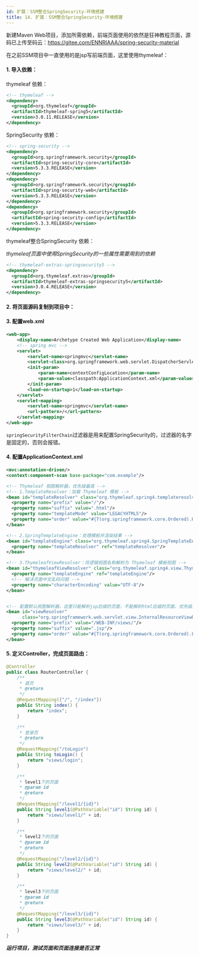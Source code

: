 ```yaml
---
id: 扩展：SSM整合SpringSecurity-环境搭建
title: 14. 扩展：SSM整合SpringSecurity-环境搭建
---
```


新建Maven Web项目，添加所需依赖，前端页面使用的依然是狂神教程页面，源码已上传至码云：https://gitee.com/ENNRIAAA/spring-security-material

在之前SSM项目中一直使用的是jsp写前端页面，这里使用thymeleaf：

#### 1. 导入依赖：

thymeleaf 依赖：

```xml
<!-- thymeleaf -->
<dependency>
  <groupId>org.thymeleaf</groupId>
  <artifactId>thymeleaf-spring5</artifactId>
  <version>3.0.11.RELEASE</version>
</dependency>
```

SpringSecurity 依赖：

```xml
<!-- spring-security -->
<dependency>
  <groupId>org.springframework.security</groupId>
  <artifactId>spring-security-core</artifactId>
  <version>5.3.3.RELEASE</version>
</dependency>
<dependency>
  <groupId>org.springframework.security</groupId>
  <artifactId>spring-security-web</artifactId>
  <version>5.3.3.RELEASE</version>
</dependency>
<dependency>
  <groupId>org.springframework.security</groupId>
  <artifactId>spring-security-config</artifactId>
  <version>5.3.3.RELEASE</version>
</dependency>
```

thymeleaf整合SpringSecurity 依赖：

*thymeleaf页面中使用SpringSecurity的一些属性需要用到的依赖*

```xml
<!-- thymeleaf-extras-springsecurity5 -->
<dependency>
  <groupId>org.thymeleaf.extras</groupId>
  <artifactId>thymeleaf-extras-springsecurity5</artifactId>
  <version>3.0.4.RELEASE</version>
</dependency>
```





#### 2. 将页面源码复制到项目中：

<ImgBox src="https://images.shiguangping.com/imgs/20200727111731.png" />



#### 3. 配置web.xml

```xml
<web-app>
    <display-name>Archetype Created Web Application</display-name>
    <!-- spring mvc -->
    <servlet>
        <servlet-name>springmvc</servlet-name>
        <servlet-class>org.springframework.web.servlet.DispatcherServlet</servlet-class>
        <init-param>
            <param-name>contextConfigLocation</param-name>
            <param-value>classpath:ApplicationContext.xml</param-value>
        </init-param>
        <load-on-startup>1</load-on-startup>
    </servlet>
    <servlet-mapping>
        <servlet-name>springmvc</servlet-name>
        <url-pattern>/</url-pattern>
    </servlet-mapping>
</web-app>
```

`springSecurityFilterChain`过滤器是用来配置SpringSecurity的，过滤器的名字是固定的，否则会报错。



#### 4. 配置ApplicationContext.xml

```xml
<mvc:annotation-driven/>
<context:component-scan base-package="com.example"/>

<!-- Thymeleaf 视图解析器，优先级最高 -->
<!-- 1.TemplateResolver：加载 Thymeleaf 模板 -->
<bean id="templateResolver" class="org.thymeleaf.spring4.templateresolver.SpringResourceTemplateResolver">
  <property name="prefix" value="/"/>
  <property name="suffix" value=".html"/>
  <property name="templateMode" value="LEGACYHTML5"/>
  <property name="order" value="#{T(org.springframework.core.Ordered).HIGHEST_PRECEDENCE}"/>
</bean>

<!-- 2.SpringTemplateEngine：处理模板并渲染结果 -->
<bean id="templateEngine" class="org.thymeleaf.spring4.SpringTemplateEngine">
  <property name="templateResolver" ref="templateResolver"/>
</bean>

<!-- 3.ThymeleafViewResolver：将逻辑视图名称解析为 Thymeleaf 模板视图 -->
<bean id="thymeleafViewResolver" class="org.thymeleaf.spring4.view.ThymeleafViewResolver">
  <property name="templateEngine" ref="templateEngine"/>
  <!-- 解决页面中文乱码问题 -->
  <property name="characterEncoding" value="UTF-8"/>
</bean>


<!-- 配置默认视图解析器，这里只能解析jsp后缀的页面，不能解析html后缀的页面，优先级最低 -->
<bean id="viewResolver"
      class="org.springframework.web.servlet.view.InternalResourceViewResolver">
  <property name="prefix" value="/WEB-INF/views/"/>
  <property name="suffix" value=".jsp"/>
  <property name="order" value="#{T(org.springframework.core.Ordered).LOWEST_PRECEDENCE}"/>
</bean>
```



#### 5. 定义Controller，完成页面路由：

```java
@Controller
public class RouterController {
    /**
     * 首页
     * @return
     */
    @RequestMapping({"/", "/index"})
    public String index() {
        return "index";
    }

    /**
     * 登录页
     * @return
     */
    @RequestMapping("/toLogin")
    public String toLogin() {
        return "views/login";
    }

    /**
     * level1下的页面
     * @param id
     * @return
     */
    @RequestMapping("/level1/{id}")
    public String level1(@PathVariable("id") String id) {
        return "views/level1/" + id;
    }

    /**
     * level2下的页面
     * @param id
     * @return
     */
    @RequestMapping("/level2/{id}")
    public String level2(@PathVariable("id") String id) {
        return "views/level2/" + id;
    }

    /**
     * level3下的页面
     * @param id
     * @return
     */
    @RequestMapping("/level3/{id}")
    public String level3(@PathVariable("id") String id) {
        return "views/level3/" + id;
    }
}
```



***运行项目，测试页面和页面连接是否正常***